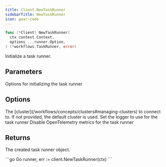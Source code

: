 ```yaml
---
title: Client.NewTaskRunner
sidebarTitle: NewTaskRunner
icon: gear-code
---
```


```go
func (*Client) NewTaskRunner(
  ctx context.Context,
  options ...runner.Option,
) (*workflows.TaskRunner, error)
```

Initialize a task runner.

## Parameters

<ParamField path="options" type="[]runner.Option">
  Options for initializing the task runner
</ParamField>

## Options

<ParamField path="WithClusterSlug(clusterSlug string)" default="">
  The [cluster](/workflows/concepts/clusters#managing-clusters) to connect to. If not provided, the default cluster is used.
</ParamField>
<ParamField path="WithRunnerLogger(logger *slog.Logger)" default="slog.Default()">
  Set the logger to use for the task runner
</ParamField>
<ParamField path="WithDisableMetrics()">
  Disable OpenTelemetry metrics for the task runner
</ParamField>

## Returns

The created task runner object.

<RequestExample>
```go Go
runner, err := client.NewTaskRunner(ctx)
```
</RequestExample>
